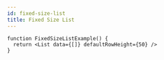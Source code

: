 ```yaml
---
id: fixed-size-list
title: Fixed Size List
---
```



```tsx live
function FixedSizeListExample() {
  return <List data={[]} defaultRowHeight={50} />
}
```
